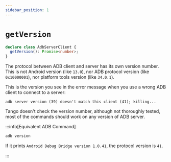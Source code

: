 ```yaml
---
sidebar_position: 1
---
```


# `getVersion`

```ts showLineNumbers
declare class AdbServerClient {
  getVersion(): Promise<number>;
}
```

The protocol between ADB client and server has its own version number. This is not Android version (like `13.0`), nor ADB protocol version (like `0x10000001`), nor platform tools version (like `34.0.1`).

This is the version you see in the error message when you use a wrong ADB client to connect to a server:

```text
adb server version (39) doesn't match this client (41); killing...
```

Tango doesn't check the version number, although not thoroughly tested, most of the commands should work on any version of ADB server.

:::info[Equivalent ADB Command]

```sh
adb version
```

If it prints `Android Debug Bridge version 1.0.41`, the protocol version is `41`.

:::

